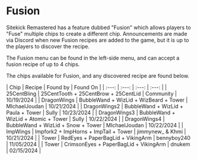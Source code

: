 # Fusion

Sitekick Remastered has a feature dubbed "Fusion" which allows players to "Fuse" multiple chips to create a different chip.  Announcements are made via Discord when new Fusion recipes are added to the game, but it is up to the players to discover the recipe.

The Fusion menu can be found in the left-side menu, and can accept a fusion recipe of up to 4 chips.

The chips available for Fusion, and any discovered recipe are found below.

<div>
| Chip | Recipe | Found by | Found On |
| :---: | :---: | :---: | :---: |
| 25CentBling | 25CentTooth + 25CentBrow + 25CentLid | Community | 10/19/2024 |
| DragonWings | BubbleWand + WizLid + WizBeard + Tower | MIchaelJoudan | 10/21/2024 |
| DragonWings2 | BubbleWand + WizLid + Paula + Tower | Sully | 10/23/2024 |
| DragonWings3 | BubbleWand + WizLid + Atomic + Tower | Sully | 10/22/2024 |
| DragonWings4 | BubbleWand + WizLid + Snow + Tower | MIchaelJoudan | 10/22/2024 |
| ImpWings | Impfork2 + ImpHorns + ImpTail + Tower | jimmynew_ & Khmi | 10/21/2024 |
| Tower | RedEyes + PaperBagLid + VikingArm | bennyboy240 | 11/05/2024 |
| Tower | CrimsonEyes + PaperBagLid + VikingArm | dnukem | 02/15/2024 |
</div>
